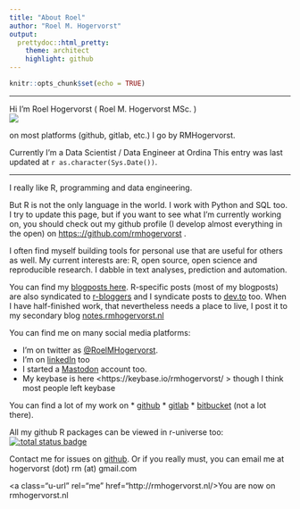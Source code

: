 ```yaml
---
title: "About Roel"
author: "Roel M. Hogervorst"
output:
  prettydoc::html_pretty:
    theme: architect
    highlight: github
---
```


```r
knitr::opts_chunk$set(echo = TRUE)
```

<hr>
<div class="h-card">
Hi I'm
<span class="p-name">Roel Hogervorst</span> (
  <span class="p-given-name">Roel</span>
  <abbr class="p-additional-name">M.</abbr>
  <span class="p-family-name">Hogervorst</span>
  <span class="p-honorific-suffix">MSc.</span>
)
<br>
<img class="u-photo" src="images/roel_user2017.jpg"/>

on most platforms (github, gitlab, etc.) I go by
<span class="p-nickname">RMHogervorst</span>.

Currently I'm a <span class="p-job-title">Data Scientist / Data Engineer</span> at
<span class="p-org">Ordina</span>
This entry was last updated at <span class="dt-updated">`r as.character(Sys.Date())`</span>.
<hr>

<div class="p-note">
I really like R, programming and data engineering. 


But R is not the only language in the world. I work with Python and SQL too.
I try to update this page, but if you want to see what I'm currently working on, you should check out my github profile (I develop almost everything in  the open) on <https:://github.com/rmhogervorst> .

I often find myself building tools for personal use that are useful for others as well.
My current interests are: R, open source, open science and reproducible research. I dabble in text analyses, prediction and automation.


You can find my <a href="https://blog.rmhogervorst.nl" rel="me" class="u-url">blogposts here</a>. R-specific posts (most of my blogposts) are also syndicated to [r-bloggers](https://www.r-bloggers.com/author/roel-m-hogervorst/ "my posts on r-bloggers") and I syndicate posts to <a href="https://dev.to/rmhogervorst" rel="me" class="u-url">dev.to</a> too.
When I have half-finished work, that nevertheless needs a place to live, I post it to my secondary blog <a href="https://notes.rmhogervorst.nl/" rel="me" class="u-url"> notes.rmhogervorst.nl </a>

You can find me on many social media platforms:

* I'm on twitter as <a href="https://twitter.com/RoelMHogervorst" rel="me">@RoelMHogervorst</a>. 
* I'm on <a href="https://www.linkedin.com/in/rmhogervorst" rel="me">linkedIn</a> too
* I started a  <a rel="me" href="https://mastodon.technology/@rmhogervorst">Mastodon</a> account too.
* My keybase is here <https://keybase.io/rmhogervorst/ > though I think most people left keybase

You can find a lot of my work on
* <a href="https://github.com/RMHogervorst" rel="me">github</a>
* <a href="https://gitlab.com/rmhogervorst" rel="me">gitlab</a>
* <a href="https://bitbucket.org/RMHogervorst/" rel="me">bitbucket</a> (not a lot there).

All my github R packages can be viewed in r-universe too: [![:total status badge](https://rmhogervorst.r-universe.dev/badges/:total)](https://rmhogervorst.r-universe.dev)


Contact me for issues on <a href="https://github.com/RMHogervorst" rel="me">github</a>.
Or if you really must, you can email me at hogervorst (dot) rm (at) gmail.com
</div>
<a class="u-url" rel="me" href="http://rmhogervorst.nl/>You are now on rmhogervorst.nl </a>
</div>
